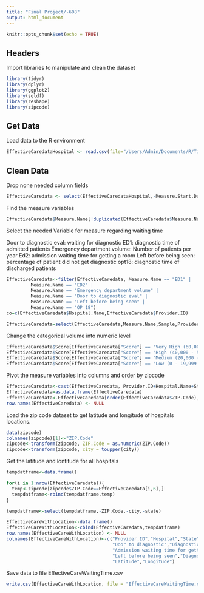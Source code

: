 ---
title: "Final Project/-608"
output: html_document
---

```{r setup, include=FALSE}
knitr::opts_chunk$set(echo = TRUE)
```

## Headers

Import libraries to manipulate and clean the dataset

```{r warning=FALSE, message=FALSE}
library(tidyr)
library(dplyr)
library(ggplot2)
library(sqldf)
library(reshape)
library(zipcode)
```

## Get Data 

Load data to the R environment 

```{r}
EffectiveCaredataHospital <- read.csv(file="/Users/Admin/Documents/R/Timely and Effective Care Hospital.csv", header=TRUE, sep=",")
```

## Clean Data

Drop none needed column fields

```{r}
EffectiveCaredata <- select(EffectiveCaredataHospital,-Measure.Start.Date,-Measure.End.Date,-Footnote,-Measure.ID)
```

Find the measure variables

```{r}
EffectiveCaredata$Measure.Name[!duplicated(EffectiveCaredata$Measure.Name)]
```

Select the needed Variable for measure regarding waiting time 

Door to diagnostic eval: waiting for diagnostic 
ED1: diagnostic time of admitted patients 
Emergency department volume: Number of patients per year
Ed2: admission waiting time for getting a room 
Left before being seen: percentage of patient did not get diagnostic
opt18: diagnostic time of discharged patients

```{r warning=FALSE, message=FALSE}

EffectiveCaredata<-filter(EffectiveCaredata, Measure.Name == "ED1" |
         Measure.Name == "ED2" |
         Measure.Name == "Emergency department volume" |
         Measure.Name == "Door to diagnostic eval" |
         Measure.Name == "Left before being seen" |
         Measure.Name == "OP 18")
co=c(EffectiveCaredata$Hospital.Name,EffectiveCaredata$Provider.ID)

EffectiveCaredata=select(EffectiveCaredata,Measure.Name,Sample,Provider.ID,Hospital.Name,Address,City,State,ZIP.Code,County.Name,Score)

```

Change the categorical volume into numeric level  

```{r}
EffectiveCaredata$Score[EffectiveCaredata["Score"] == "Very High (60,000+ patients annually)"]<-1
EffectiveCaredata$Score[EffectiveCaredata["Score"] == "High (40,000 - 59,999 patients annually)"]<-2
EffectiveCaredata$Score[EffectiveCaredata["Score"] == "Medium (20,000 - 39,999 patients annually)"]<-3
EffectiveCaredata$Score[EffectiveCaredata["Score"] == "Low (0 - 19,999 patients annually)"]<-4

```

Pivot the measure variables into columns and order by zipcode
```{r warning=FALSE, message=FALSE}
EffectiveCaredata<-cast(EffectiveCaredata, Provider.ID+Hospital.Name+State+City+County.Name+ZIP.Code+Address~Measure.Name)
EffectiveCaredata=as.data.frame(EffectiveCaredata)
EffectiveCaredata<-EffectiveCaredata[order(EffectiveCaredata$ZIP.Code),]
row.names(EffectiveCaredata) <- NULL
```

Load the zip code dataset to get latitude and longitude of hospitals locations.

```{r}
data(zipcode)
colnames(zipcode)[1]<-"ZIP.Code"
zipcode<-transform(zipcode, ZIP.Code = as.numeric(ZIP.Code))
zipcode<-transform(zipcode, city = toupper(city))
```

Get the latitude and lontitude for all hospitals

```{r}

tempdatframe<-data.frame()

for(i in 1:nrow(EffectiveCaredata)){
  temp<-zipcode[zipcode$ZIP.Code==EffectiveCaredata[i,6],]
  tempdatframe<-rbind(tempdatframe,temp)
}

tempdatframe<-select(tempdatframe,-ZIP.Code,-city,-state)

EffectiveCareWithLocation<-data.frame()
EffectiveCareWithLocation<-cbind(EffectiveCaredata,tempdatframe)
row.names(EffectiveCareWithLocation) <- NULL
colnames(EffectiveCareWithLocation)<-c("Provider.ID","Hospital","State","City","County","Zip","Address",
                                       "Door to diagnostic","Diagnostic time of admitted patients",
                                       "Admission waiting time for getting a room ","ER Volume",
                                       "Left before being seen","Diagnostic time of discharged patients",
                                       "Latitude","Longitude")

```

Save data to file EffectiveCareWaitingTime.csv
```{r}
write.csv(EffectiveCareWithLocation, file = "EffectiveCareWaitingTime.csv")
```
